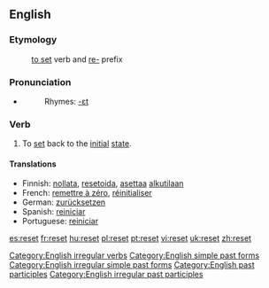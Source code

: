 {{wikipedia|dab=reset}}
==English==

===Etymology===
:[[set#Verb|to set]] verb and [[re-#English|re-]] prefix

===Pronunciation===
*{{IPA|/ɻiː'sεt/}}
*:Rhymes: [[Rhymes:English:-ɛt|-ɛt]]

===Verb===
{{en-verb|resets|resetting|reset}}
# To [[set]] back to the [[initial]] [[state]].

==== Translations ====
{{top}}
*Finnish: [[nollata]], [[resetoida]], [[asettaa]] [[alkutila|alkutilaan]]
*French: [[remettre à zéro]], [[réinitialiser]]
*German: [[zurücksetzen]]
*Spanish: [[reiniciar]]
*Portuguese: [[reiniciar]]
{{bottom}}

[[Category:English irregular verbs]]
[[Category:English simple past forms]]
[[Category:English irregular simple past forms]]
[[Category:English past participles]]
[[Category:English irregular past participles]]

[[es:reset]]
[[fr:reset]]
[[hu:reset]]
[[pl:reset]]
[[pt:reset]]
[[vi:reset]]
[[uk:reset]]
[[zh:reset]]
